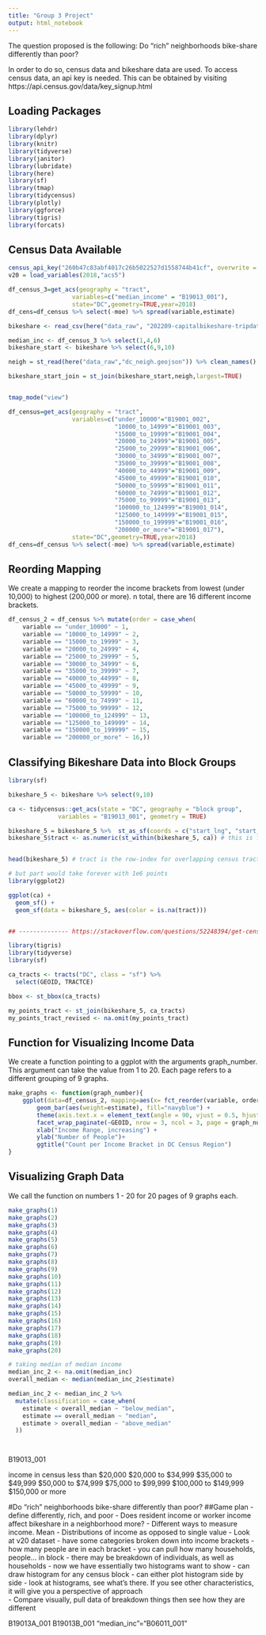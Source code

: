 ```yaml
---
title: "Group 3 Project"
output: html_notebook
---
```

The question proposed is the following: Do "rich" neighborhoods bike-share differently than poor?

In order to do so, census data and bikeshare data are used. To access census data, an api key is needed.
This can be obtained by visiting https://api.census.gov/data/key_signup.html 

## Loading Packages
```r
library(lehdr)
library(dplyr)
library(knitr)
library(tidyverse)
library(janitor)
library(lubridate)
library(here)
library(sf)
library(tmap)
library(tidycensus)
library(plotly)
library(ggforce)
library(tigris)
library(forcats)
```

## Census Data Available
```r
census_api_key("260b47c83abf4017c26b5022527d1558744b41cf", overwrite = TRUE)
v20 = load_variables(2018,"acs5")
```
```r
df_census_3=get_acs(geography = "tract",
                  variables=c("median_income" = "B19013_001"),
                  state="DC",geometry=TRUE,year=2018) 
df_cens=df_census %>% select(-moe) %>% spread(variable,estimate) 
```
```r
bikeshare <- read_csv(here("data_raw", "202209-capitalbikeshare-tripdata.zip"))
```
```r
median_inc <- df_census_3 %>% select(1,4,6)
bikeshare_start <- bikeshare %>% select(6,9,10)
```

```r
neigh = st_read(here("data_raw","dc_neigh.geojson")) %>% clean_names()
```
```r
bikeshare_start_join = st_join(bikeshare_start,neigh,largest=TRUE)
```



```r

```



```r
tmap_mode("view")

df_census=get_acs(geography = "tract",
                  variables=c("under_10000"="B19001_002", 
                              "10000_to_14999"="B19001_003", 
                              "15000_to_19999"="B19001_004", 
                              "20000_to_24999"="B19001_005", 
                              "25000_to_29999"="B19001_006", 
                              "30000_to_34999"="B19001_007", 
                              "35000_to_39999"="B19001_008", 
                              "40000_to_44999"="B19001_009", 
                              "45000_to_49999"="B19001_010", 
                              "50000_to_59999"="B19001_011", 
                              "60000_to_74999"="B19001_012", 
                              "75000_to_99999"="B19001_013",
                              "100000_to_124999"="B19001_014", 
                              "125000_to_149999"="B19001_015", 
                              "150000_to_199999"="B19001_016", 
                              "200000_or_more"="B19001_017"),
                  state="DC",geometry=TRUE,year=2018) 
df_cens=df_census %>% select(-moe) %>% spread(variable,estimate) 
```

## Reording Mapping 
We create a mapping to reorder the income brackets from lowest (under 10,000) to highest (200,000 or more). n total, there are 16 different income brackets. 
```r
df_census_2 = df_census %>% mutate(order = case_when(
    variable == "under_10000" ~ 1, 
    variable == "10000_to_14999" ~ 2, 
    variable == "15000_to_19999" ~ 3,
    variable == "20000_to_24999" ~ 4,
    variable == "25000_to_29999" ~ 5,
    variable == "30000_to_34999" ~ 6,
    variable == "35000_to_39999" ~ 7,
    variable == "40000_to_44999" ~ 8,
    variable == "45000_to_49999" ~ 9,
    variable == "50000_to_59999" ~ 10,
    variable == "60000_to_74999" ~ 11,
    variable == "75000_to_99999" ~ 12,
    variable == "100000_to_124999" ~ 13,
    variable == "125000_to_149999" ~ 14,
    variable == "150000_to_199999" ~ 15,
    variable == "200000_or_more" ~ 16,))
```


## Classifying Bikeshare Data into Block Groups 
```r
library(sf)

bikeshare_5 <- bikeshare %>% select(9,10)

ca <- tidycensus::get_acs(state = "DC", geography = "block group",
              variables = "B19013_001", geometry = TRUE)

bikeshare_5 = bikeshare_5 %>%  st_as_sf(coords = c("start_lng", "start_lat"),crs = st_crs(ca))
bikeshare_5$tract <- as.numeric(st_within(bikeshare_5, ca)) # this is fast for 1e6 points


head(bikeshare_5) # tract is the row-index for overlapping census tract record in 'ca'

# but part would take forever with 1e6 points
library(ggplot2)

ggplot(ca) +
  geom_sf() +
  geom_sf(data = bikeshare_5, aes(color = is.na(tract)))


## -------------- https://stackoverflow.com/questions/52248394/get-census-tract-from-lat-lon-using-tigris

library(tigris)
library(tidyverse)
library(sf)

ca_tracts <- tracts("DC", class = "sf") %>%
  select(GEOID, TRACTCE)

bbox <- st_bbox(ca_tracts)

my_points_tract <- st_join(bikeshare_5, ca_tracts) 
my_points_tract_revised <- na.omit(my_points_tract)

```

## Function for Visualizing Income Data
We create a function pointing to a ggplot with the arguments graph_number. This argument can take the value from 1 to 20. Each page refers to a different grouping of 9 graphs. 
```r
make_graphs <- function(graph_number){
    ggplot(data=df_census_2, mapping=aes(x= fct_reorder(variable, order, .desc = FALSE))) +
        geom_bar(aes(weight=estimate), fill="navyblue") + 
        theme(axis.text.x = element_text(angle = 90, vjust = 0.5, hjust=1))+
        facet_wrap_paginate(~GEOID, nrow = 3, ncol = 3, page = graph_number) + 
        xlab("Income Range, increasing") +
        ylab("Number of People")+
        ggtitle("Count per Income Bracket in DC Census Region")
}
```

## Visualizing Graph Data
We call the function on numbers 1 - 20 for 20 pages of 9 graphs each. 
```r
make_graphs(1)
make_graphs(2)
make_graphs(3)
make_graphs(4)
make_graphs(5)
make_graphs(6)
make_graphs(7)
make_graphs(8)
make_graphs(9)
make_graphs(10)
make_graphs(11)
make_graphs(12)
make_graphs(13)
make_graphs(14)
make_graphs(15)
make_graphs(16)
make_graphs(17)
make_graphs(18)
make_graphs(19)
make_graphs(20)
```

```r
# taking median of median income 
median_inc_2 <- na.omit(median_inc)
overall_median <- median(median_inc_2$estimate)

median_inc_2 <- median_inc_2 %>%
  mutate(classification = case_when(
    estimate < overall_median ~ "below_median",
    estimate == overall_median ~ "median",
    estimate > overall_median ~ "above_median"
  ))




```


B19013_001

income in census
less than  $20,000
$20,000 to $34,999
$35,000 to $49,999
$50,000 to $74,999
$75,000 to $99,999
$100,000 to $149,999
$150,000 or more

#Do "rich" neighborhoods bike-share differently than poor?
##Game plan
- define differently, rich, and poor
- Does resident income or worker income affect bikeshare in a neighborhood more?
- Different ways to measure income. Mean 
    - Distributions of income as opposed to single value
- Look at v20 dataset
    - have some categories broken down into income brackets
    - how many people are in each bracket 
    - you can pull how many households, people... in block
        - there may be breakdown of individuals, as well as households
        - now we have essentially two histograms want to show
            - can draw histogram for any census block
            - can either plot histogram side by side
            - look at histograms, see what's there. If you see other characteristics, it will give you a perspective of approach  
- Compare visually, pull data of breakdown things then see how they are different


B19013A_001
B19013B_001
"median_inc"="B06011_001"



















